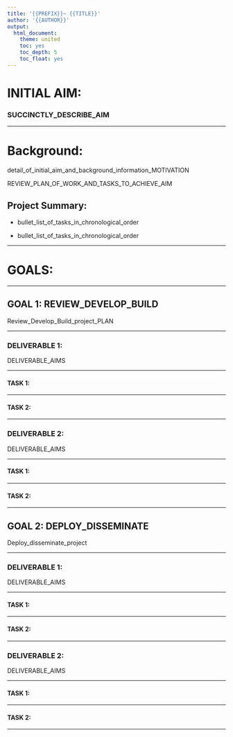 ```yaml
---
title: '{{PREFIX}}~ {{TITLE}}'
author: '{{AUTHOR}}'
output:
  html_document:
    theme: united
    toc: yes
    toc_depth: 5
    toc_float: yes
---
```




# INITIAL AIM:



### SUCCINCTLY_DESCRIBE_AIM


---



# Background:


detail_of_initial_aim_and_background_information_MOTIVATION


REVIEW_PLAN_OF_WORK_AND_TASKS_TO_ACHIEVE_AIM



## Project Summary:


* bullet_list_of_tasks_in_chronological_order
    

* bullet_list_of_tasks_in_chronological_order


---



# GOALS:


---



## GOAL 1: REVIEW_DEVELOP_BUILD


Review_Develop_Build_project_PLAN


---



### DELIVERABLE 1: 


DELIVERABLE_AIMS


---



#### TASK 1:


---



#### TASK 2:


---



### DELIVERABLE 2:


DELIVERABLE_AIMS


---



#### TASK 1:


---



#### TASK 2:


---



## GOAL 2: DEPLOY_DISSEMINATE


Deploy_disseminate_project


---



### DELIVERABLE 1:


DELIVERABLE_AIMS


---



#### TASK 1:


---



#### TASK 2:


---


### DELIVERABLE 2:


DELIVERABLE_AIMS


---



#### TASK 1:


---



#### TASK 2:


---






